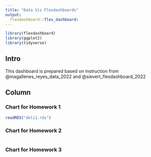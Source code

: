 ```yaml
---
title: "Data Viz Flexdashboards"
output: 
  flexdashboard::flex_dashboard:
---
```


```r
library(flexdashboard)
library(ggplot2)
library(tidyverse)
```



## Intro {.sidebar}

This dashboard is prepared based on instruction from @magallenes_reyes_data_2022 and @sievert_flexdashboard_2022

Column
------------------------------------------------------------

### Chart for Homework 1

```r
readRDS("deli1.rds")
```



### Chart for Homework 2

```r

```

### Chart for Homework 3

```r

```
